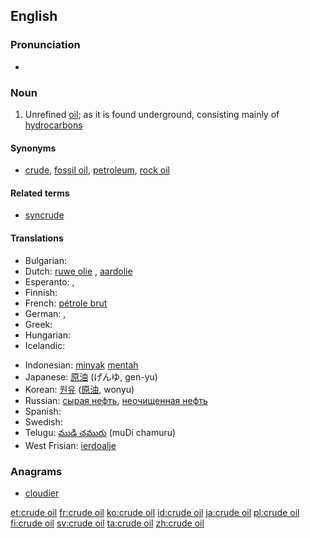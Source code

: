 {{wikipedia}}
==English==

===Pronunciation===
* {{audio|En-uk-crude oil.ogg|Audio (UK)}}

===Noun===
{{en-noun|sg=[[crude]] [[oil]]|-}}

# Unrefined [[oil]]; as it is found underground, consisting mainly of [[hydrocarbon]]s

====Synonyms====
* {{sense|Unrefined oil}} [[crude]], [[fossil oil]], [[petroleum]], [[rock oil]]

====Related terms====
* [[syncrude]]

====Translations====
{{trans-top|crude oil}}
* Bulgarian: {{t|bg|суров петрол}}
* Dutch: [[ruwe olie]] {{f}}, [[aardolie]] {{f}}
* Esperanto: {{t|eo|nafto}}, {{t|eo|krud petrolo}}
* Finnish: {{t+|fi|raakaöljy}}
* French: [[pétrole brut]] {{m}}
* German: {{t+|de|Rohöl|n}}, {{t+|de|Erdöl|n}}
* Greek: {{t-|el|αργό πετρέλαιο|n|tr=argó petrélaio}}
* Hungarian: {{t|hu|nyersolaj}}
* Icelandic: {{t-|is|hráolía|f}}
{{trans-mid}}
* Indonesian: [[minyak]] [[mentah]]
* Japanese: [[原油]] (げんゆ, gen-yu)
* Korean: [[원유]] ([[原油]], wonyu)
* Russian: [[сырая нефть]], [[неочищенная нефть]] {{f}}
* Spanish: {{t+|es|crudo}}
* Swedish: {{t+|sv|råolja|c}}
* Telugu: [[ముడి చమురు]] (muDi chamuru)
* West Frisian: [[ierdoalje]]
{{trans-bottom}}

===Anagrams===
* [[cloudier#English|cloudier]]

[[et:crude oil]]
[[fr:crude oil]]
[[ko:crude oil]]
[[id:crude oil]]
[[ja:crude oil]]
[[pl:crude oil]]
[[fi:crude oil]]
[[sv:crude oil]]
[[ta:crude oil]]
[[zh:crude oil]]
